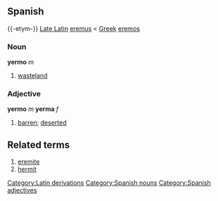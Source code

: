 == Spanish ==
{{-etym-}}
[[Late Latin]] [[eremus]] < [[Greek]] [[eremos]]
=== Noun ===
'''yermo''' ''m''
# [[wasteland]]

=== Adjective ===
'''yermo''' ''m'' '''yerma''' ''f''
# [[barren]]; [[deserted]]

== Related terms ==
#[[eremite]]
#[[hermit]]

[[Category:Latin derivations]]
[[Category:Spanish nouns]]
[[Category:Spanish adjectives]]